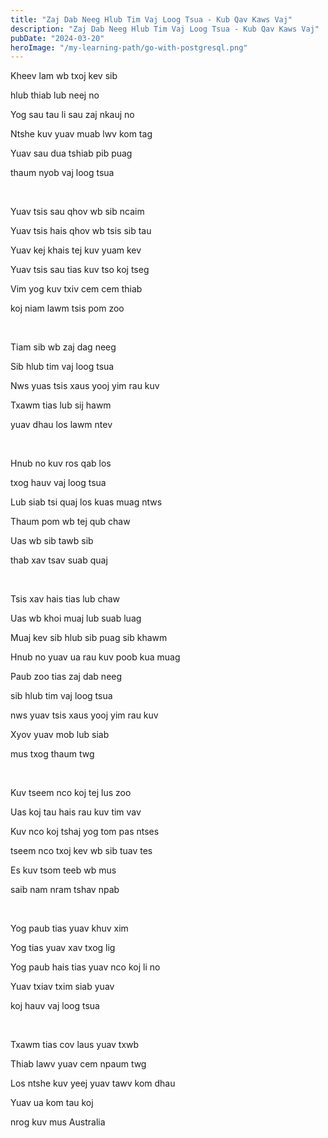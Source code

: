 ```yaml
---
title: "Zaj Dab Neeg Hlub Tim Vaj Loog Tsua - Kub Qav Kaws Vaj"
description: "Zaj Dab Neeg Hlub Tim Vaj Loog Tsua - Kub Qav Kaws Vaj"
pubDate: "2024-03-20"
heroImage: "/my-learning-path/go-with-postgresql.png"
---
```


Kheev lam wb txoj kev sib

hlub thiab lub neej no

Yog sau tau li sau zaj nkauj no

Ntshe kuv yuav muab lwv kom tag

Yuav sau dua tshiab pib puag

thaum nyob vaj loog tsua

<br />

Yuav tsis sau qhov wb sib ncaim

Yuav tsis hais qhov wb tsis sib tau

Yuav kej khais tej kuv yuam kev

Yuav tsis sau tias kuv tso koj tseg

Vim yog kuv txiv cem cem thiab

koj niam lawm tsis pom zoo

<br />

Tiam sib wb zaj dag neeg

Sib hlub tim vaj loog tsua

Nws yuas tsis xaus yooj yim rau kuv

Txawm tias lub sij hawm

yuav dhau los lawm ntev

<br />

Hnub no kuv ros qab los

txog hauv vaj loog tsua

Lub siab tsi quaj los kuas muag ntws

Thaum pom wb tej qub chaw

Uas wb sib tawb sib

thab xav tsav suab quaj

<br />

Tsis xav hais tias lub chaw

Uas wb khoi muaj lub suab luag

Muaj kev sib hlub sib puag sib khawm

Hnub no yuav ua rau kuv poob kua muag

Paub zoo tias zaj dab neeg

sib hlub tim vaj loog tsua

nws yuav tsis xaus yooj yim rau kuv

Xyov yuav mob lub siab

mus txog thaum twg

<br />

Kuv tseem nco koj tej lus zoo

Uas koj tau hais rau kuv tim vav

Kuv nco koj tshaj yog tom pas ntses

tseem nco txoj kev wb sib tuav tes

Es kuv tsom teeb wb mus

saib nam nram tshav npab

<br />

Yog paub tias yuav khuv xim

Yog tias yuav xav txog lig

Yog paub hais tias yuav nco koj li no

Yuav txiav txim siab yuav

koj hauv vaj loog tsua

<br />

Txawm tias cov laus yuav txwb

Thiab lawv yuav cem npaum twg

Los ntshe kuv yeej yuav tawv kom dhau

Yuav ua kom tau koj

nrog kuv mus Australia

